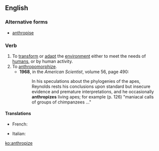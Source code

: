 ==English==

===Alternative forms===
* [[anthropise]] {{qualifier|non-Oxford British spelling}}

===Verb===
{{en-verb|anthropiz}}

# To [[transform]] or [[adapt]] the [[environment]] either to meet the needs of [[human]]s, or by human activity.
# To [[anthropomorphize]].
#* '''1968''', in the ''American Scientist'', volume 56, page 490:
#*: In his speculations about the phylogenies of the apes, Reynolds rests his conclusions upon standard but insecure evidence and premature interpretations, and he occasionally '''anthropizes''' living apes; for example (p. 126) "maniacal calls of groups of chimpanzees ..."

====Translations====
{{trans-top|to adapt by human activity}}
* French: {{t+|fr|anthropiser}}
{{trans-mid}}
* Italian: {{t|it|antropizzare}}
{{trans-bottom}}

[[ko:anthropize]]